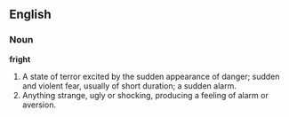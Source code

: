 ==English==

===Noun===

'''fright'''

#A state of terror excited by the sudden appearance of danger; sudden and violent fear, usually of short duration; a sudden alarm.
#Anything strange, ugly or shocking, producing a feeling of alarm or aversion.